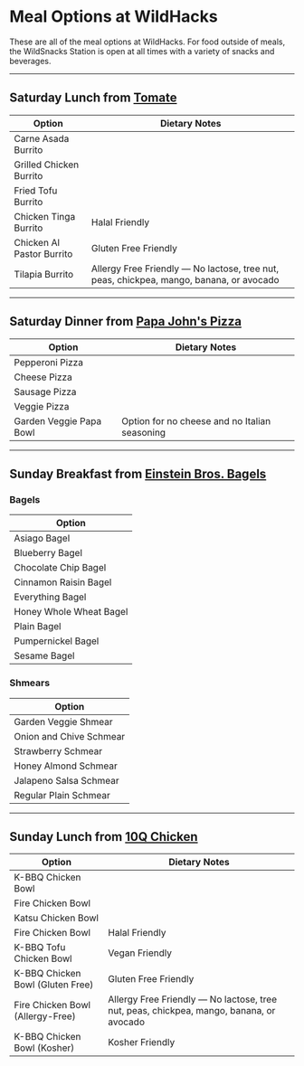 # Meal Options at WildHacks

These are all of the meal options at WildHacks. For food outside of meals, the WildSnacks Station is open at all times with a variety of snacks and beverages.

---

## Saturday Lunch from [Tomate](https://www.tomatefreshkitchen.com/)

| Option                     | Dietary Notes                                                                 |
|----------------------------|-------------------------------------------------------------------------------|
| Carne Asada Burrito       |                                                                               |
| Grilled Chicken Burrito   |                                                                               |
| Fried Tofu Burrito        |                                                                               |
| Chicken Tinga Burrito     | Halal Friendly                                                            |
| Chicken Al Pastor Burrito | Gluten Free Friendly                                                      |
| Tilapia Burrito           | Allergy Free Friendly — No lactose, tree nut, peas, chickpea, mango, banana, or avocado |

---

## Saturday Dinner from [Papa John's Pizza](https://www.papajohns.com/)

| Option                  | Dietary Notes                            |
|-------------------------|-------------------------------------------|
| Pepperoni Pizza         |                                           |
| Cheese Pizza            |                                           |
| Sausage Pizza           |                                           |
| Veggie Pizza            |                                           |
| Garden Veggie Papa Bowl | Option for no cheese and no Italian seasoning |

---

## Sunday Breakfast from [Einstein Bros. Bagels](https://www.einsteinbros.com/)

### Bagels

| Option               |
|----------------------|
| Asiago Bagel         |
| Blueberry Bagel      |
| Chocolate Chip Bagel |
| Cinnamon Raisin Bagel|
| Everything Bagel     |
| Honey Whole Wheat Bagel |
| Plain Bagel          |
| Pumpernickel Bagel   |
| Sesame Bagel         |

### Shmears

| Option                  |
|-------------------------|
| Garden Veggie Shmear    |
| Onion and Chive Schmear |
| Strawberry Schmear      |
| Honey Almond Schmear    |
| Jalapeno Salsa Schmear  |
| Regular Plain Schmear   |

---

## Sunday Lunch from [10Q Chicken](https://www.10qchicken.com/)

| Option                              | Dietary Notes                                                                 |
|-------------------------------------|-------------------------------------------------------------------------------|
| K-BBQ Chicken Bowl                  |                                                                               |
| Fire Chicken Bowl                   |                                                                               |
| Katsu Chicken Bowl                  |                                                                               |
| Fire Chicken Bowl                   | Halal Friendly                                                            |
| K-BBQ Tofu Chicken Bowl             | Vegan Friendly                                                            |
| K-BBQ Chicken Bowl (Gluten Free)    | Gluten Free Friendly                                                      |
| Fire Chicken Bowl (Allergy-Free)    | Allergy Free Friendly — No lactose, tree nut, peas, chickpea, mango, banana, or avocado              |
| K-BBQ Chicken Bowl (Kosher)         | Kosher Friendly                                                             |
